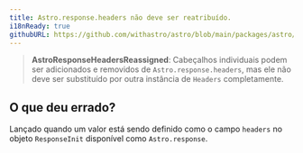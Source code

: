 ```yaml
---
title: Astro.response.headers não deve ser reatribuído.
i18nReady: true
githubURL: https://github.com/withastro/astro/blob/main/packages/astro/src/core/errors/errors-data.ts
---
```


> **AstroResponseHeadersReassigned**: Cabeçalhos individuais podem ser adicionados e removidos de `Astro.response.headers`, mas ele não deve ser substituído por outra instância de `Headers` completamente.

## O que deu errado?
Lançado quando um valor está sendo definido como o campo `headers` no objeto `ResponseInit` disponível como `Astro.response`.
